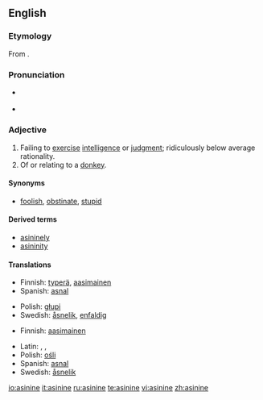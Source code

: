 ==English==

===Etymology===
From {{L.}} {{term|asininus|asinīnus|of a donkey or ass|lang=la}}.

===Pronunciation===
* {{a|RP|US}} {{IPA|/ˈæs.ɪ.naɪn/|/ˈæs.ə.naɪn/}}
* {{audio|en-us-asinine.ogg|Audio (US)}}

===Adjective===
{{en-adj}}

# Failing to [[exercise]] [[intelligence]] or [[judgment]]; ridiculously below average rationality.
# Of or relating to a [[donkey]].

====Synonyms====
* {{sense|failing to exercise intelligence or judgment}} [[foolish]], [[obstinate]], [[stupid]]

====Derived terms====
* [[asininely]]
* [[asininity]]

====Translations====
{{trans-top|failing to exercise intelligence or judgment}}
* Finnish: [[typerä]], [[aasimainen]]
* Spanish: [[asnal]] {{m|f}}
{{trans-mid}}
* Polish: [[głupi]] {{m}}
* Swedish: [[åsnelik]], [[enfaldig]]
{{trans-bottom}}

{{trans-top|of or relating to a donkey.}}
* Finnish: [[aasimainen]]
{{trans-mid}}
* Latin: {{t-|la|asininus|alt=asinīnus}} {{m}}, {{t-|la|asinina|alt=asinīna}} {{f}}, {{t-|la|asininum|alt=asinīnum}} {{n}}
* Polish: [[ośli]] {{m}}
* Spanish: [[asnal]]
* Swedish: [[åsnelik]]
{{trans-bottom}}

[[io:asinine]]
[[it:asinine]]
[[ru:asinine]]
[[te:asinine]]
[[vi:asinine]]
[[zh:asinine]]